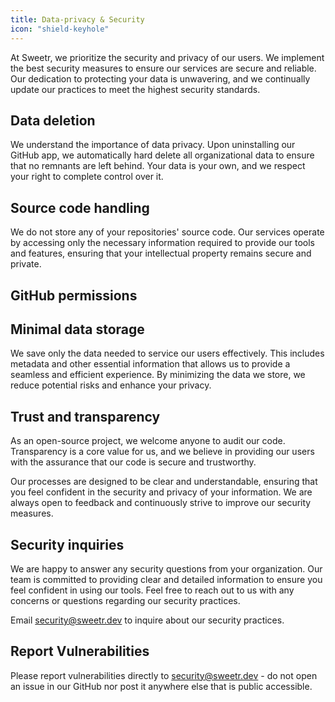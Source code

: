 ```yaml
---
title: Data-privacy & Security
icon: "shield-keyhole"
---
```



At Sweetr, we prioritize the security and privacy of our users. We implement the best security measures to ensure our services are secure and reliable. Our dedication to protecting your data is unwavering, and we continually update our practices to meet the highest security standards.

## Data deletion

We understand the importance of data privacy. Upon uninstalling our GitHub app, we automatically hard delete all organizational data to ensure that no remnants are left behind. Your data is your own, and we respect your right to complete control over it.

## Source code handling

We do not store any of your repositories' source code. Our services operate by accessing only the necessary information required to provide our tools and features, ensuring that your intellectual property remains secure and private.

## GitHub permissions

<GithubPermissions />

## Minimal data storage

We save only the data needed to service our users effectively. This includes metadata and other essential information that allows us to provide a seamless and efficient experience. By minimizing the data we store, we reduce potential risks and enhance your privacy.

## Trust and transparency

As an open-source project, we welcome anyone to audit our code. Transparency is a core value for us, and we believe in providing our users with the assurance that our code is secure and trustworthy.

Our processes are designed to be clear and understandable, ensuring that you feel confident in the security and privacy of your information. We are always open to feedback and continuously strive to improve our security measures.

## Security inquiries

We are happy to answer any security questions from your organization. Our team is committed to providing clear and detailed information to ensure you feel confident in using our tools. Feel free to reach out to us with any concerns or questions regarding our security practices.

<Info>Email security@sweetr.dev to inquire about our security practices.</Info>

## Report Vulnerabilities

Please report vulnerabilities directly to security@sweetr.dev - do not open an issue in our GitHub nor post it anywhere else that is public accessible.

